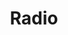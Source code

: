 ---
title: Radio
category: Form
description: A component to display a radio button.
status: todo
---